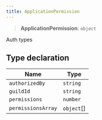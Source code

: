 ```yaml
---
title: ApplicationPermission
---
```


> **ApplicationPermission**: `object`

Auth types

## Type declaration

| Name | Type |
| ------ | ------ |
| <a id="authorizedby"></a> `authorizedBy` | `string` |
| <a id="guildid"></a> `guildId` | `string` |
| <a id="permissions"></a> `permissions` | `number` |
| <a id="permissionsarray"></a> `permissionsArray` | `object`[] |
